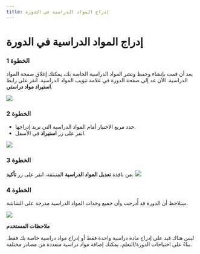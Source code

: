 ---
title: إدراج المواد الدراسية في الدورة
---


# إدراج المواد الدراسية في الدورة

### الخطوة 1

بعد أن قمت بإنشاء وحفظ ونشر المواد الدراسية الخاصة بك، يمكنك إغلاق صفحة المواد الدراسية. الآن عد إلى صفحة الدورة في علامة تبويب المواد الدراسية.
انقر على رابط **استيراد مواد دراستي**.

![](/img/ulearning/teacher/prepare28.png)

### الخطوة 2
- حدد مربع الاختيار أمام المواد الدراسية التي تريد إدراجها.
- انقر على زر **استيراد** في الأسفل.

![](/img/ulearning/teacher/prepare29.png)

### الخطوة 3

من نافذة **تعديل المواد الدراسية** المنبثقة، انقر على زر **تأكيد**.
![](/img/ulearning/teacher/prepare30.png)


### الخطوة 4

ستلاحظ أن الدورة قد أُدرجت وأن جميع وحدات المواد الدراسية مدرجة على الشاشة.

![](/img/ulearning/teacher/prepare31.png)

**ملاحظات المستخدم**

ليس هناك قيد على إدراج مادة دراسية واحدة فقط أو إدراج مواد دراسية خاصة بك فقط. بناءً على احتياجات الدورة/التعلم، يمكنك إضافة مواد دراسية متعددة من مصادر مختلفة.
